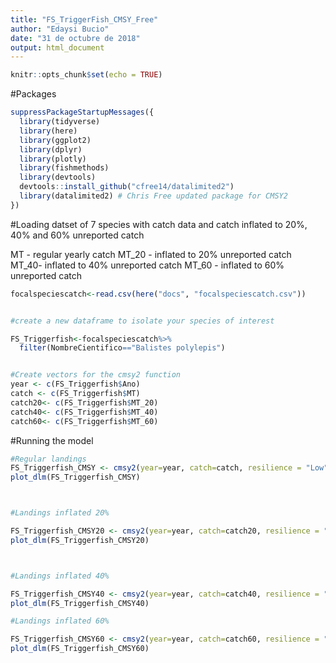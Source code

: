 ```yaml
---
title: "FS_TriggerFish_CMSY_Free"
author: "Edaysi Bucio"
date: "31 de octubre de 2018"
output: html_document
---
```


```r
knitr::opts_chunk$set(echo = TRUE)
```

#Packages 

```r
suppressPackageStartupMessages({
  library(tidyverse)
  library(here)
  library(ggplot2)
  library(dplyr)
  library(plotly)
  library(fishmethods)
  library(devtools)
  devtools::install_github("cfree14/datalimited2") 
  library(datalimited2) # Chris Free updated package for CMSY2
})

```

#Loading datset of 7 species with catch data and catch inflated to 20%, 40% and 60% unreported catch 

MT - regular yearly catch 
MT_20 - inflated to 20% unreported catch
MT_40- inflated to 40% unreported catch
MT_60 - inflated to 60% unreported catch

```r

focalspeciescatch<-read.csv(here("docs", "focalspeciescatch.csv"))


#create a new dataframe to isolate your species of interest 

FS_Triggerfish<-focalspeciescatch%>%
  filter(NombreCientifico=="Balistes polylepis")


#Create vectors for the cmsy2 function
year <- c(FS_Triggerfish$Ano)
catch <- c(FS_Triggerfish$MT)
catch20<- c(FS_Triggerfish$MT_20)
catch40<- c(FS_Triggerfish$MT_40)
catch60<- c(FS_Triggerfish$MT_60)

```

#Running the model 
```r

#Regular landings 
FS_Triggerfish_CMSY <- cmsy2(year=year, catch=catch, resilience = "Low")
plot_dlm(FS_Triggerfish_CMSY)



#Landings inflated 20%

FS_Triggerfish_CMSY20 <- cmsy2(year=year, catch=catch20, resilience = "Low")
plot_dlm(FS_Triggerfish_CMSY20)



#Landings inflated 40%

FS_Triggerfish_CMSY40 <- cmsy2(year=year, catch=catch40, resilience = "Low")
plot_dlm(FS_Triggerfish_CMSY40)

#Landings inflated 60%

FS_Triggerfish_CMSY60 <- cmsy2(year=year, catch=catch60, resilience = "Low")
plot_dlm(FS_Triggerfish_CMSY60)

```




